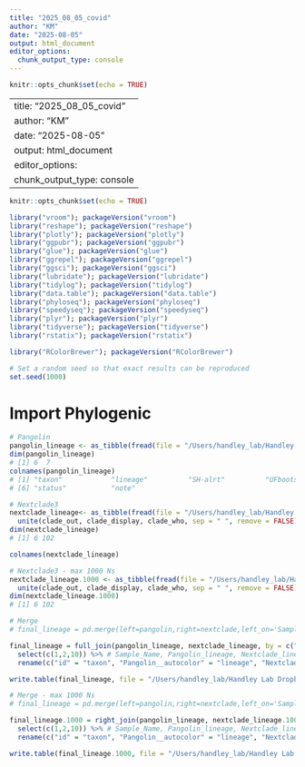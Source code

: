 ```yaml
---
title: "2025_08_05_covid"
author: "KM"
date: "2025-08-05"
output: html_document
editor_options: 
  chunk_output_type: console
---
```


```r
knitr::opts_chunk$set(echo = TRUE)
```

---
title: "2025_08_05_covid"
author: "KM"
date: "2025-08-05"
output: html_document
editor_options: 
  chunk_output_type: console
---

```r
knitr::opts_chunk$set(echo = TRUE)
```

```r
library("vroom"); packageVersion("vroom")
library("reshape"); packageVersion("reshape")
library("plotly"); packageVersion("plotly")
library("ggpubr"); packageVersion("ggpubr")
library("glue"); packageVersion("glue")
library("ggrepel"); packageVersion("ggrepel")
library("ggsci"); packageVersion("ggsci")
library("lubridate"); packageVersion("lubridate")
library("tidylog"); packageVersion("tidylog")
library("data.table"); packageVersion("data.table")
library("phyloseq"); packageVersion("phyloseq")
library("speedyseq"); packageVersion("speedyseq")
library("plyr"); packageVersion("plyr")
library("tidyverse"); packageVersion("tidyverse")
library("rstatix"); packageVersion("rstatix")

library("RColorBrewer"); packageVersion("RColorBrewer")

# Set a random seed so that exact results can be reproduced
set.seed(1000)
```

# Import Phylogenic
```r
# Pangolin 
pangolin_lineage <- as_tibble(fread(file = "/Users/handley_lab/Handley Lab Dropbox/virome/Wang_artic/Artic_Pool_Jul2025/artic_results/2025_07_covid.pangolin_lineage.csv", header = TRUE, stringsAsFactors = TRUE)) 
dim(pangolin_lineage)
# [1] 6  7
colnames(pangolin_lineage)
# [1] "taxon"            "lineage"          "SH-alrt"          "UFbootstrap"      "lineages_version"
# [6] "status"           "note"

# Nextclade3
nextclade_lineage<- as_tibble(fread(file = "/Users/handley_lab/Handley Lab Dropbox/virome/Wang_artic/Artic_Pool_Jul2025/artic_results/nextclade/nextclade.tsv", header = TRUE, stringsAsFactors = TRUE, na.strings = "")) %>%
  unite(clade_out, clade_display, clade_who, sep = " ", remove = FALSE)
dim(nextclade_lineage)
# [1] 6 102

colnames(nextclade_lineage)

# Nextclade3 - max 1000 Ns
nextclade_lineage.1000 <- as_tibble(fread(file = "/Users/handley_lab/Handley Lab Dropbox/virome/Wang_artic/Artic_Pool_Jul2025/artic_results/nextclade3_1000N/nextclade.tsv", header = TRUE, stringsAsFactors = TRUE, na.strings = "")) %>%
  unite(clade_out, clade_display, clade_who, sep = " ", remove = FALSE)
dim(nextclade_lineage.1000)
# [1] 6 102

# Merge
# final_lineage = pd.merge(left=pangolin,right=nextclade,left_on='Sample_Name',right_on='Sample_Name')

final_lineage = full_join(pangolin_lineage, nextclade_lineage, by = c("taxon" = "seqName")) %>%
  select(c(1,2,10)) %>% # Sample_Name, Pangolin_lineage, Nextclade_lineage
  rename(c("id" = "taxon", "Pangolin__autocolor" = "lineage", "Nextclade__autocolor" = "clade_out"))

write.table(final_lineage, file = "/Users/handley_lab/Handley Lab Dropbox/virome/Wang_artic/Artic_Pool_Jul2025/artic_results/2025_07_31_covid_full_filtered_joined_lineage.csv", sep = ",", row.names = FALSE, quote=FALSE)

# Merge - max 1000 Ns
# final_lineage = pd.merge(left=pangolin,right=nextclade,left_on='Sample_Name',right_on='Sample_Name')

final_lineage.1000 = right_join(pangolin_lineage, nextclade_lineage.1000, by = c("taxon" = "seqName")) %>%
  select(c(1,2,10)) %>% # Sample_Name, Pangolin_lineage, Nextclade_lineage
  rename(c("id" = "taxon", "Pangolin__autocolor" = "lineage", "Nextclade__autocolor" = "clade_out"))

write.table(final_lineage.1000, file = "/Users/handley_lab/Handley Lab Dropbox/virome/Wang_artic/Artic_Pool_Jul2025/artic_results/2025_07_31_covid_full_filtered_joined_lineage_1000N.csv", sep = ",", row.names = FALSE, quote=FALSE)


```
